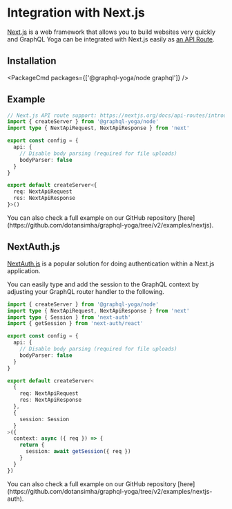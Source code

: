 
<LatestVersionNotice />

# Integration with Next.js

[Next.js](https://nextjs.org) is a web framework that allows you to build websites very quickly and GraphQL Yoga can be integrated with Next.js easily as [an API Route](https://nextjs.org/docs/api-routes/api-middlewares).

## Installation

<PackageCmd packages={['@graphql-yoga/node graphql']} />

## Example

```ts filename="pages/aрi/graphql.ts"
// Next.js API route support: https://nextjs.org/docs/api-routes/introduction
import { createServer } from '@graphql-yoga/node'
import type { NextApiRequest, NextApiResponse } from 'next'

export const config = {
  api: {
    // Disable body parsing (required for file uploads)
    bodyParser: false
  }
}

export default createServer<{
  req: NextApiRequest
  res: NextApiResponse
}>()
```

<Callout>
  You can also check a full example on our GitHub repository
  [here](https://github.com/dotansimha/graphql-yoga/tree/v2/examples/nextjs).
</Callout>

## NextAuth.js

[NextAuth.js](https://next-auth.js.org/) is a popular solution for doing authentication within a Next.js application.

You can easily type and add the session to the GraphQL context by adjusting your GraphQL router handler to the following.

```ts filename="pages/aрi/graphql.ts"
import { createServer } from '@graphql-yoga/node'
import type { NextApiRequest, NextApiResponse } from 'next'
import type { Session } from 'next-auth'
import { getSession } from 'next-auth/react'

export const config = {
  api: {
    // Disable body parsing (required for file uploads)
    bodyParser: false
  }
}

export default createServer<
  {
    req: NextApiRequest
    res: NextApiResponse
  },
  {
    session: Session
  }
>({
  context: async ({ req }) => {
    return {
      session: await getSession({ req })
    }
  }
})
```

<Callout>
  You can also check a full example on our GitHub repository
  [here](https://github.com/dotansimha/graphql-yoga/tree/v2/examples/nextjs-auth).
</Callout>
